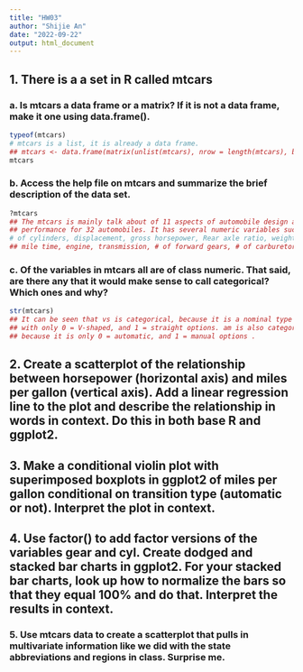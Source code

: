 ```yaml
---
title: "HW03"
author: "Shijie An"
date: "2022-09-22"
output: html_document
---
```


## 1. There is a a set in R called mtcars

### a. Is mtcars a data frame or a matrix? If it is not a data frame, make it one using data.frame(). 
```r
typeof(mtcars)
# mtcars is a list, it is already a data frame. 
## mtcars <- data.frame(matrix(unlist(mtcars), nrow = length(mtcars), byrow = TRUE))
mtcars
```

### b. Access the help file on mtcars and summarize the brief description of the data set. 
```r
?mtcars
## The mtcars is mainly talk about of 11 aspects of automobile design and 
## performance for 32 automobiles. It has several numeric variables such as mpg,
# of cylinders, displacement, gross horsepower, Rear axle ratio, weight, 1/4 
## mile time, engine, transmission, # of forward gears, # of carburetors. 
```

### c. Of the variables in mtcars all are of class numeric. That said, are there any that it would make sense to call categorical? Which ones and why?
```r
str(mtcars)
## It can be seen that vs is categorical, because it is a nominal type of data 
## with only 0 = V-shaped, and 1 = straight options. am is also categorical, 
## because it is only 0 = automatic, and 1 = manual options . 
```

## 2.  Create a scatterplot of the relationship between horsepower (horizontal axis) and miles per gallon (vertical axis). Add a linear regression line to the  plot and describe the relationship in words in context. Do this in both base R and ggplot2.


## 3. Make a conditional violin plot with superimposed boxplots in ggplot2 of miles per gallon conditional on transition type (automatic or not). Interpret the plot in context.



## 4. Use factor() to add factor versions of the variables gear and cyl. Create dodged and stacked bar charts in ggplot2. For your stacked bar charts, look up how to normalize the bars so that they equal 100% and do that. Interpret the results in context.



### 5. Use mtcars data to create a scatterplot that pulls in multivariate information like we did with the state abbreviations and regions in class. Surprise me.